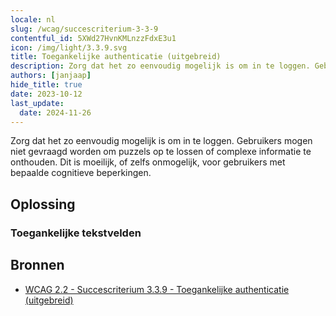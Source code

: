 ```yaml
---
locale: nl
slug: /wcag/succescriterium-3-3-9
contentful_id: 5XWd27HvnKMLnzzFdxE3u1
icon: /img/light/3.3.9.svg
title: Toegankelijke authenticatie (uitgebreid)
description: Zorg dat het zo eenvoudig mogelijk is om in te loggen. Gebruikers mogen niet gevraagd worden om puzzels op te lossen of complexe informatie te onthouden. Dit is moeilijk, of zelfs onmogelijk, voor gebruikers met bepaalde cognitieve beperkingen.
authors: [janjaap]
hide_title: true
date: 2023-10-12
last_update:
  date: 2024-11-26
---
```


<Hero
  title="Toegankelijke authenticatie (uitgebreid)"
  image="/img/light/3.3.9.svg"
  alt="WCAG 3.3.9 - Logo"
  prefix="Succescriterium 3.3.9"
  suffix="Niveau AAA"
/>

Zorg dat het zo eenvoudig mogelijk is om in te loggen. Gebruikers mogen niet gevraagd worden om puzzels op te lossen of complexe informatie te onthouden. Dit is moeilijk, of zelfs onmogelijk, voor gebruikers met bepaalde cognitieve beperkingen.

## Oplossing

### Toegankelijke tekstvelden

<CodeSample id="input-authentication" locale="nl"/>

## Bronnen

- [WCAG 2.2 - Succescriterium 3.3.9 - Toegankelijke authenticatie (uitgebreid)](https://www.w3.org/Translations/WCAG22-nl/#accessible-authentication-enhanced)
